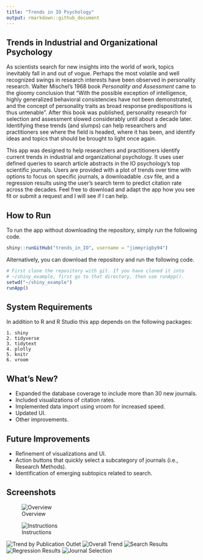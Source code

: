 ```yaml
---
title: "Trends in IO Psychology"
output: rmarkdown::github_document
---
```



## Trends in Industrial and Organizational Psychology
As scientists search for new insights into the world of work, topics inevitably fall in and out of vogue. Perhaps the most volatile and well recognized swings in research interests have been observed in personality research. Walter Mischel's 1968 book *Personality and Assessment* came to the gloomy conclusion that "With the possible exception of intelligence, highly generalized behavioral consistencies have not been demonstrated, and the concept of personality traits as broad response predispositions is thus untenable". After this book was published, personality research for selection and assessment slowed considerably until about a decade later. Identifying these trends (and slumps) can help researchers and practitioners see where the field is headed, where it has been, and identify ideas and topics that should be brought to light once again. 

This app was designed to help researchers and practitioners identify current trends in industrial and organizational psychology. It uses user defined queries to search article abstracts in the IO psychology's top scientific journals. Users are provided with a plot of trends over time with options to focus on specific journals, a downloadable .csv file, and a regression results using the user's search term to predict citation rate across the decades. Feel free to download and adapt the app how you see fit or submit a request and I will see if I can help. 

## How to Run
To run the app without downloading the repository, simply run the following code.

```r
shiny::runGitHub("trends_in_IO", username = "jimmyrigby94")
```

Alternatively, you can download the repository and run the following code.

```r
# First clone the repository with git. If you have cloned it into
# ~/shiny_example, first go to that directory, then use runApp().
setwd("~/shiny_example")
runApp()
```

## System Requirements
In addition to R and R Studio this app depends on the following packages:

    1. shiny
    2. tidyverse
    3. tidytext
    4. plotly
    5. knitr
    6. vroom

## What's New?
- Expanded the database coverage to include more than 30 new journals.
- Included visualizations of citation rates.
- Implemented data import using vroom for increased speed.
- Updated UI.
- Other improvements.

## Future Improvements
- Refinement of visualizations and UI.
- Action buttons that quickly select a subcategory of journals (i.e., Research Methods).
- Identification of emerging subtopics related to search.

## Screenshots

![Overview](supl/Overview.png)

![Instructions](supl/Instructions.png)

![Trend by Publication Outlet](supl/journal trends.png)
![Overall Trend](supl/general trends.png)
![Search Results](supl/dataset.png)
![Regression Results](supl/poisson regression.png)
![Journal Selection](supl/journal selection.png)


